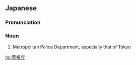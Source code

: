 ==Japanese==
{{ja-kanjitab|けい|し|ちょう|yomi=o}}

===Pronunciation===
{{ja-pron|けいしちょう|y=o}}

===Noun===
{{ja-noun|けいしちょう}}

# Metropolitan Police Department, especially that of Tokyo

[[hu:警視庁]]